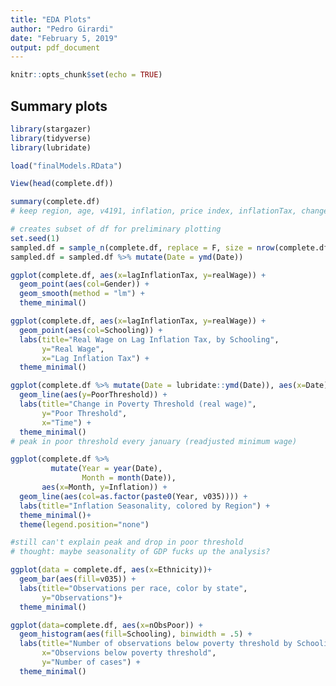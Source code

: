 ```yaml
---
title: "EDA Plots"
author: "Pedro Girardi"
date: "February 5, 2019"
output: pdf_document
---
```


```r
knitr::opts_chunk$set(echo = TRUE)
```

## Summary plots

```r
library(stargazer)
library(tidyverse)
library(lubridate)
```

```r
load("finalModels.RData")
```

```r
View(head(complete.df))
```

```r
summary(complete.df)
# keep region, age, v4191, inflation, price index, inflationTax, changeInGDP, realWage, poorthreshold, gender, ethnicity, literacy, schooling, employment type
```
```r
# creates subset of df for preliminary plotting
set.seed(1)
sampled.df = sample_n(complete.df, replace = F, size = nrow(complete.df)/20)
sampled.df = sampled.df %>% mutate(Date = ymd(Date))
```

```r
ggplot(complete.df, aes(x=lagInflationTax, y=realWage)) +
  geom_point(aes(col=Gender)) +
  geom_smooth(method = "lm") +
  theme_minimal()

ggplot(complete.df, aes(x=lagInflationTax, y=realWage)) +
  geom_point(aes(col=Schooling)) +
  labs(title="Real Wage on Lag Inflation Tax, by Schooling", 
       y="Real Wage",
       x="Lag Inflation Tax") + 
  theme_minimal()
```

```r
ggplot(complete.df %>% mutate(Date = lubridate::ymd(Date)), aes(x=Date)) +
  geom_line(aes(y=PoorThreshold)) +
  labs(title="Change in Poverty Threshold (real wage)",
       y="Poor Threshold",
       x="Time") +
  theme_minimal()
# peak in poor threshold every january (readjusted minimum wage)

ggplot(complete.df %>% 
         mutate(Year = year(Date),
                Month = month(Date)),
       aes(x=Month, y=Inflation)) + 
  geom_line(aes(col=as.factor(paste0(Year, v035)))) +
  labs(title="Inflation Seasonality, colored by Region") +
  theme_minimal()+
  theme(legend.position="none")

#still can't explain peak and drop in poor threshold
# thought: maybe seasonality of GDP fucks up the analysis?
```

```r
ggplot(data = complete.df, aes(x=Ethnicity))+
  geom_bar(aes(fill=v035)) +
  labs(title="Observations per race, color by state", 
       y="Observations")+
  theme_minimal()

ggplot(data=complete.df, aes(x=nObsPoor)) +
  geom_histogram(aes(fill=Schooling), binwidth = .5) +
  labs(title="Number of observations below poverty threshold by Schooling",
       x="Observions below poverty threshold",
       y="Number of cases") +
  theme_minimal()
```
